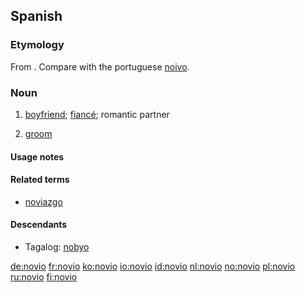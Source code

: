 ==Spanish==

===Etymology===
From {{etyl|la|es}} {{term|novus||new|lang=la}}. Compare with the portuguese [[noivo]].

===Noun===
{{es-noun-mf|feminine=novia}}

# [[boyfriend]]; [[fiancé]]; romantic partner
# {{context|wedding}} [[groom]]

====Usage notes====
{{es-note-noun-mf}}

====Related terms====
* [[noviazgo]] {{m}}

====Descendants====
* Tagalog: [[nobyo]]

[[de:novio]]
[[fr:novio]]
[[ko:novio]]
[[io:novio]]
[[id:novio]]
[[nl:novio]]
[[no:novio]]
[[pl:novio]]
[[ru:novio]]
[[fi:novio]]